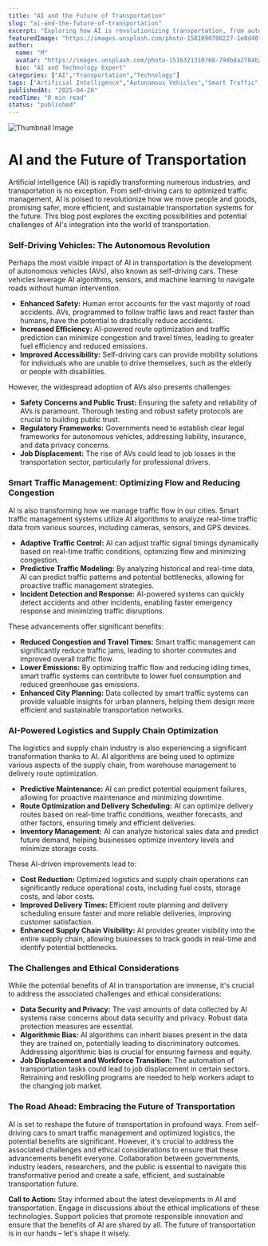 ```yaml
---
title: "AI and the Future of Transportation"
slug: "ai-and-the-future-of-transportation"
excerpt: "Exploring how AI is revolutionizing transportation, from autonomous vehicles to smart traffic systems."
featuredImage: "https://images.unsplash.com/photo-1581090700227-1e8d40f0a436"
author:
  name: "M"
  avatar: "https://images.unsplash.com/photo-1516321310768-79db8a2784b2"
  bio: "AI and Technology Expert"
categories: ["AI","Transportation","Technology"]
tags: ["Artificial Intelligence","Autonomous Vehicles","Smart Traffic","Logistics"]
publishedAt: "2025-04-26"
readTime: "8 min read"
status: "published"
---
```

![Thumbnail Image](https://images.unsplash.com/photo-1581090700227-1e8d40f0a436 "AI in Transportation")

# AI and the Future of Transportation

Artificial intelligence (AI) is rapidly transforming numerous industries, and transportation is no exception.  From self-driving cars to optimized traffic management, AI is poised to revolutionize how we move people and goods, promising safer, more efficient, and sustainable transportation systems for the future.  This blog post explores the exciting possibilities and potential challenges of AI's integration into the world of transportation.

### Self-Driving Vehicles: The Autonomous Revolution

Perhaps the most visible impact of AI in transportation is the development of autonomous vehicles (AVs), also known as self-driving cars.  These vehicles leverage AI algorithms, sensors, and machine learning to navigate roads without human intervention.

* **Enhanced Safety:** Human error accounts for the vast majority of road accidents. AVs, programmed to follow traffic laws and react faster than humans, have the potential to drastically reduce accidents.
* **Increased Efficiency:**  AI-powered route optimization and traffic prediction can minimize congestion and travel times, leading to greater fuel efficiency and reduced emissions.
* **Improved Accessibility:** Self-driving cars can provide mobility solutions for individuals who are unable to drive themselves, such as the elderly or people with disabilities.

However, the widespread adoption of AVs also presents challenges:

* **Safety Concerns and Public Trust:** Ensuring the safety and reliability of AVs is paramount.  Thorough testing and robust safety protocols are crucial to building public trust.
* **Regulatory Frameworks:** Governments need to establish clear legal frameworks for autonomous vehicles, addressing liability, insurance, and data privacy concerns.
* **Job Displacement:** The rise of AVs could lead to job losses in the transportation sector, particularly for professional drivers.

### Smart Traffic Management: Optimizing Flow and Reducing Congestion

AI is also transforming how we manage traffic flow in our cities. Smart traffic management systems utilize AI algorithms to analyze real-time traffic data from various sources, including cameras, sensors, and GPS devices.

* **Adaptive Traffic Control:** AI can adjust traffic signal timings dynamically based on real-time traffic conditions, optimizing flow and minimizing congestion.
* **Predictive Traffic Modeling:** By analyzing historical and real-time data, AI can predict traffic patterns and potential bottlenecks, allowing for proactive traffic management strategies.
* **Incident Detection and Response:** AI-powered systems can quickly detect accidents and other incidents, enabling faster emergency response and minimizing traffic disruptions.

These advancements offer significant benefits:

* **Reduced Congestion and Travel Times:** Smart traffic management can significantly reduce traffic jams, leading to shorter commutes and improved overall traffic flow.
* **Lower Emissions:**  By optimizing traffic flow and reducing idling times, smart traffic systems can contribute to lower fuel consumption and reduced greenhouse gas emissions.
* **Enhanced City Planning:**  Data collected by smart traffic systems can provide valuable insights for urban planners, helping them design more efficient and sustainable transportation networks.

### AI-Powered Logistics and Supply Chain Optimization

The logistics and supply chain industry is also experiencing a significant transformation thanks to AI.  AI algorithms are being used to optimize various aspects of the supply chain, from warehouse management to delivery route optimization.

* **Predictive Maintenance:** AI can predict potential equipment failures, allowing for proactive maintenance and minimizing downtime.
* **Route Optimization and Delivery Scheduling:** AI can optimize delivery routes based on real-time traffic conditions, weather forecasts, and other factors, ensuring timely and efficient deliveries.
* **Inventory Management:** AI can analyze historical sales data and predict future demand, helping businesses optimize inventory levels and minimize storage costs.


These AI-driven improvements lead to:

* **Cost Reduction:**  Optimized logistics and supply chain operations can significantly reduce operational costs, including fuel costs, storage costs, and labor costs.
* **Improved Delivery Times:**  Efficient route planning and delivery scheduling ensure faster and more reliable deliveries, improving customer satisfaction.
* **Enhanced Supply Chain Visibility:** AI provides greater visibility into the entire supply chain, allowing businesses to track goods in real-time and identify potential bottlenecks.


### The Challenges and Ethical Considerations

While the potential benefits of AI in transportation are immense, it's crucial to address the associated challenges and ethical considerations:

* **Data Security and Privacy:**  The vast amounts of data collected by AI systems raise concerns about data security and privacy.  Robust data protection measures are essential.
* **Algorithmic Bias:** AI algorithms can inherit biases present in the data they are trained on, potentially leading to discriminatory outcomes.  Addressing algorithmic bias is crucial for ensuring fairness and equity.
* **Job Displacement and Workforce Transition:**  The automation of transportation tasks could lead to job displacement in certain sectors.  Retraining and reskilling programs are needed to help workers adapt to the changing job market.


### The Road Ahead: Embracing the Future of Transportation

AI is set to reshape the future of transportation in profound ways.  From self-driving cars to smart traffic management and optimized logistics, the potential benefits are significant.  However, it's crucial to address the associated challenges and ethical considerations to ensure that these advancements benefit everyone.  Collaboration between governments, industry leaders, researchers, and the public is essential to navigate this transformative period and create a safe, efficient, and sustainable transportation future.


**Call to Action:**  Stay informed about the latest developments in AI and transportation.  Engage in discussions about the ethical implications of these technologies.  Support policies that promote responsible innovation and ensure that the benefits of AI are shared by all.  The future of transportation is in our hands – let's shape it wisely.
